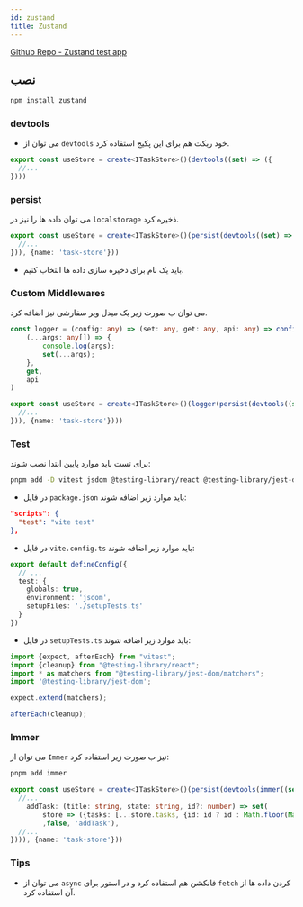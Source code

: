 ```yaml
---
id: zustand
title: Zustand
---
```


[Github Repo - Zustand test app]('https://github.com/mamadfar/zustand__react')

## نصب
```bash
npm install zustand
```
### devtools
- می توان از `devtools` خود ریکت هم برای این پکیج استفاده کرد.
```ts
export const useStore = create<ITaskStore>()(devtools((set) => ({
  //...
})))
```

### persist
می توان داده ها را نیز در `localstorage` ذخیره کرد.
```ts
export const useStore = create<ITaskStore>()(persist(devtools((set) => ({
  //...
})), {name: 'task-store'}))
```
- باید یک نام برای ذخیره سازی داده ها انتخاب کنیم.

### Custom Middlewares
می توان ب صورت زیر یک میدل ویر سفارشی نیز اضافه کرد.
```ts
const logger = (config: any) => (set: any, get: any, api: any) => config(
    (...args: any[]) => {
        console.log(args);
        set(...args);
    },
    get,
    api
)

export const useStore = create<ITaskStore>()(logger(persist(devtools((set) => ({
  //...
})), {name: 'task-store'})))
```

### Test
برای تست باید موارد پایین ابتدا نصب شوند:
```bash
pnpm add -D vitest jsdom @testing-library/react @testing-library/jest-dom
```
- در فایل `package.json` باید موارد زیر اضافه شوند:
```json
"scripts": {
  "test": "vite test"
},
```
- در فایل `vite.config.ts` باید موارد زیر اضافه شوند:
```ts
export default defineConfig({
  // ...
  test: {
    globals: true,
    environment: 'jsdom',
    setupFiles: './setupTests.ts'
  }
})
```
- در فایل `setupTests.ts` باید موارد زیر اضافه شوند:
```ts
import {expect, afterEach} from "vitest";
import {cleanup} from "@testing-library/react";
import * as matchers from "@testing-library/jest-dom/matchers";
import '@testing-library/jest-dom';

expect.extend(matchers);

afterEach(cleanup);
```

### Immer
می توان از `Immer` نیز ب صورت زیر استفاده کرد:
```bash
pnpm add immer
```
```ts
export const useStore = create<ITaskStore>()(persist(devtools(immer((set) => ({
  //...
    addTask: (title: string, state: string, id?: number) => set(
        store => ({tasks: [...store.tasks, {id: id ? id : Math.floor(Math.random() * 999999999), title, state}]})
        ,false, 'addTask'),
  //...
}))), {name: 'task-store'}))
```

### Tips
- می توان از `async` فانکشن هم استفاده کرد و در استور برای `fetch` کردن داده ها از آن استفاده کرد.
